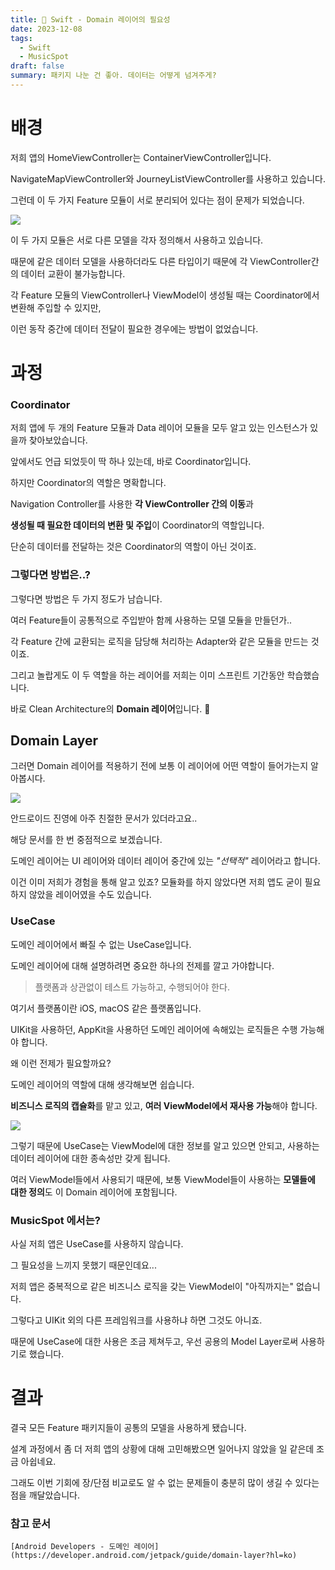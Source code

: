 ```yaml
---
title: 🍎 Swift - Domain 레이어의 필요성
date: 2023-12-08
tags:
  - Swift
  - MusicSpot
draft: false
summary: 패키지 나눈 건 좋아. 데이터는 어떻게 넘겨주게?
---
```


<TOCInline toc={props.toc} indentDepth={2} />

# 배경
저희 앱의 HomeViewController는 ContainerViewController입니다.

NavigateMapViewController와 JourneyListViewController를 사용하고 있습니다.

그런데 이 두 가지 Feature 모듈이 서로 분리되어 있다는 점이 문제가 되었습니다.

![](https://i.imgur.com/PGpUTzA.png)

이 두 가지 모듈은 서로 다른 모델을 각자 정의해서 사용하고 있습니다.

때문에 같은 데이터 모델을 사용하더라도 다른 타입이기 때문에 각 ViewController간의 데이터 교환이 불가능합니다.

각 Feature 모듈의 ViewController나 ViewModel이 생성될 때는 Coordinator에서 변환해 주입할 수 있지만,

이런 동작 중간에 데이터 전달이 필요한 경우에는 방법이 없었습니다.

# 과정

### Coordinator

저희 앱에 두 개의 Feature 모듈과 Data 레이어 모듈을 모두 알고 있는 인스턴스가 있을까 찾아보았습니다.

앞에서도 언급 되었듯이 딱 하나 있는데, 바로 Coordinator입니다.

하지만 Coordinator의 역할은 명확합니다.

Navigation Controller를 사용한 **각 ViewController 간의 이동**과

**생성될 때 필요한 데이터의 변환 및 주입**이 Coordinator의 역할입니다.

단순히 데이터를 전달하는 것은 Coordinator의 역할이 아닌 것이죠.

### 그렇다면 방법은..?

그렇다면 방법은 두 가지 정도가 남습니다.

여러 Feature들이 공통적으로 주입받아 함께 사용하는 모델 모듈을 만들던가..

각 Feature 간에 교환되는 로직을 담당해 처리하는 Adapter와 같은 모듈을 만드는 것이죠.

그리고 놀랍게도 이 두 역할을 하는 레이어를 저희는 이미 스프린트 기간동안 학습했습니다.

바로 Clean Architecture의 **Domain 레이어**입니다. 🫢

## Domain Layer

그러면 Domain 레이어를 적용하기 전에 보통 이 레이어에 어떤 역할이 들어가는지 알아봅시다.

![](https://i.imgur.com/rDWW4yo.png)

안드로이드 진영에 아주 친절한 문서가 있더라고요..

해당 문서를 한 번 중점적으로 보겠습니다.

도메인 레이어는 UI 레이어와 데이터 레이어 중간에 있는 *"선택적"* 레이어라고 합니다.

이건 이미 저희가 경험을 통해 알고 있죠? 모듈화를 하지 않았다면 저희 앱도 굳이 필요하지 않았을 레이어였을 수도 있습니다.

### UseCase

도메인 레이어에서 빠질 수 없는 UseCase입니다.

도메인 레이어에 대해 설명하려면 중요한 하나의 전제를 깔고 가야합니다.

> 플랫폼과 상관없이 테스트 가능하고, 수행되어야 한다.

여기서 플랫폼이란 iOS, macOS 같은 플랫폼입니다.

UIKit을 사용하던, AppKit을 사용하던 도메인 레이어에 속해있는 로직들은 수행 가능해야 합니다.

왜 이런 전제가 필요할까요?

도메인 레이어의 역할에 대해 생각해보면 쉽습니다.

**비즈니스 로직의 캡슐화**를 맡고 있고, **여러 ViewModel에서 재사용 가능**해야 합니다.

![](https://i.imgur.com/PAPRDb2.png)

그렇기 때문에 UseCase는 ViewModel에 대한 정보를 알고 있으면 안되고, 사용하는 데이터 레이어에 대한 종속성만 갖게 됩니다.

여러 ViewModel들에서 사용되기 때문에, 보통 ViewModel들이 사용하는 **모델들에 대한 정의**도 이 Domain 레이어에 포함됩니다.

### MusicSpot 에서는?

사실 저희 앱은 UseCase를 사용하지 않습니다.

그 필요성을 느끼지 못했기 때문인데요...

저희 앱은 중복적으로 같은 비즈니스 로직을 갖는 ViewModel이 "아직까지는" 없습니다.

그렇다고 UIKit 외의 다른 프레임워크를 사용하냐 하면 그것도 아니죠.

때문에 UseCase에 대한 사용은 조금 제쳐두고, 우선 공용의 Model Layer로써 사용하기로 했습니다.

# 결과

결국 모든 Feature 패키지들이 공통의 모델을 사용하게 됐습니다.

설계 과정에서 좀 더 저희 앱의 상황에 대해 고민해봤으면 일어나지 않았을 일 같은데 조금 아쉽네요.

그래도 이번 기회에 장/단점 비교로도 알 수 없는 문제들이 충분히 많이 생길 수 있다는 점을 깨달았습니다.

### 참고 문서
	[Android Developers - 도메인 레이어](https://developer.android.com/jetpack/guide/domain-layer?hl=ko)